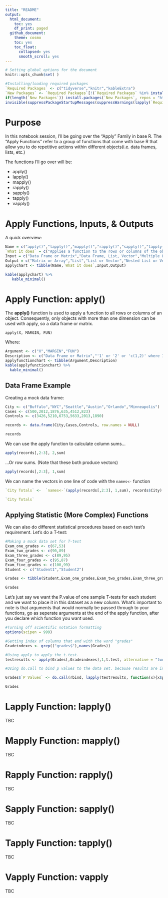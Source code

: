 ```yaml
---
title: "README"
output:
  html_document:
    toc: yes
    df_print: paged
  github_document:
    theme: cosmo
    toc: yes
    toc_float:
      collapsed: yes
      smooth_scroll: yes
---
```


```r

# Setting global options for the document
knitr::opts_chunk$set( )
```

```r
#Installing/loading required packages
`Required Packages` <- c("tidyverse","knitr","kableExtra") 
`New Packages` <- `Required Packages`[!(`Required Packages` %in% installed.packages()[,"Package"])]
if(length(`New Packages`)) install.packages(`New Packages`, repos = "http://cran.us.r-project.org")
invisible(suppressPackageStartupMessages(suppressWarnings(lapply(`Required Packages`, require, character.only=T))))
```

#   **Purpose**

In this notebook session, I'll be going over the "Apply" Family in base R. The "Apply Functions" refer to a group of functions that come with base R that allow you to do repetitive actions within different objects(i.e. data frames, lists, etc.)

The functions I'll go over will be:

-   apply()
-   lapply()
-   mapply()
-   rapply()
-   sapply()
-   tapply()
-   vapply()

# **Apply Functions, Inputs, & Outputs**

A quick overview:

```r

Name = c("apply()","lapply()","mapply()","rapply()","sapply()","tapply()","vapply()")
`What it does` = c("Applies a function to the rows or columns of the object", "Applies a function to all elements within the input","Applies a function to multiple lists or vectors - can be considered a multivariate version of 'sapply'", "Applies a function recursively through a list - nested lists", "A simpler version of 'lapply' that works on list, data frames, and vectors","Applies a function over a ragged/jagged array (an array that has more than one dimension with varying lengths)","Similar to 'sapply', but you can pre-specify the type of value that is output, making it a bit faster")
Input = c("Data Frame or Matrix","Data Frame, List, Vector","Multiple Lists or Vectors (i.e. a Data Frame)","Nested Lists","Data Frame, List, Vector","Data Frame or Vector that can be split (divided into groups/factors)","Data Frame, List, Vector")
Output = c("Matrix or Array","List","List or Vector","Nested List or Vector depending on arguments passed","Matrix or Vector", "Array","Data Frame, List, Vector")
applychart <- tibble(Name,`What it does`,Input,Output)

kable(applychart) %>%
   kable_minimal()

```

# **Apply Function: apply()**

The **apply()** function is used to apply a function to all rows or columns of an object. Consequently, only objects with more than one dimension can be used with apply, so a data frame or matrix.


`apply(X, MARGIN, FUN)`


Where:

```r
Argument <- c("X","MARGIN","FUN")
Description <- c("Data Frame or Matrix","'1' or '2' or 'c(1,2)' where 1 = Rows and 2 = Columns","The function you want to be applied to the data frame or matrix in question")
applyfunctionchart <- tibble(Argument,Description)
kable(applyfunctionchart) %>%
  kable_minimal()
```


## **Data Frame Example**

Creating a mock data frame:

```r

City <- c("Buffalo","NYC","Seattle","Austin","Orlando","Minneapolis")
Cases <- c(500,2012,1876,635,4512,823)
Controls <- c(3426,5210,6753,5633,2013,1890)

records <- data.frame(City,Cases,Controls, row.names = NULL)

records

```


We can use the apply function to calculate column sums...

```r

apply(records[,2:3], 2,sum)
```


...Or row sums. (Note that these both produce vectors)

```r

apply(records[,2:3], 1,sum)
```


We can name the vectors in one line of code with the `names<-` function 
```r

`City Totals` <-  `names<-`(apply(records[,2:3], 1,sum), records$City)

`City Totals`
```

## **Applying Statistic (More Complex) Functions**

We can also do different statistical procedures based on each test's requirement. Let's do a T-test:

```r

#Making a mock data set for T-test
Exam_one_grades <- c(67,53)
Exam_two_grades <- c(90,89)
Exam_three_grades <- c(89,95)
Exam_four_grades <- c(95,87)
Exam_five_grades <- c(100,99)
Student <- c("Student1","Student2")

Grades <- tibble(Student,Exam_one_grades,Exam_two_grades,Exam_three_grades,Exam_four_grades,Exam_five_grades)

Grades

```

Let's just say we want the P.value of one sample T-tests for each student and we want to place it in this dataset as a new column. What's important to note is that arguments that would normally be passed through to your functions, go as seperate arguments at the end of the apply function, after you declare which function you want used.

```r

#Turning off scientific notation formatting
options(scipen = 999)

#Getting index of columns that end with the word "grades"
Gradeindexes <- grep(("grades$"),names(Grades))

#Using apply to apply the t.test.
testresults <- apply(Grades[,Gradeindexes],1,t.test, alternative = "two.sided", conf.level = 0.95)

#Using do.call to bind p values to the data set. because results are in a list, need to use lapply.

Grades$`P Values` <- do.call(rbind, lapply(testresults, function(x){x$p.value}))

Grades
```

# **Lapply Function: lapply()**
TBC

# **Mapply Function: mapply()**
TBC

# **Rapply Function: rapply()**
TBC

# **Sapply Function: sapply()**
TBC

# **Tapply Function: tapply()**
TBC

# **Vapply Function: vapply**
TBC
